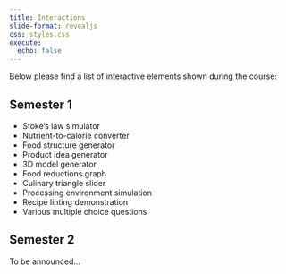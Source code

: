 ```yaml
---
title: Interactions 
slide-format: revealjs
css: styles.css
execute:
  echo: false
---
```


Below please find a list of interactive elements shown during the course:

## Semester 1

- Stoke's law simulator
- Nutrient-to-calorie converter
- Food structure generator
- Product idea generator
- 3D model generator
- Food reductions graph
- Culinary triangle slider
- Processing environment simulation
- Recipe linting demonstration
- Various multiple choice questions

## Semester 2

To be announced...
